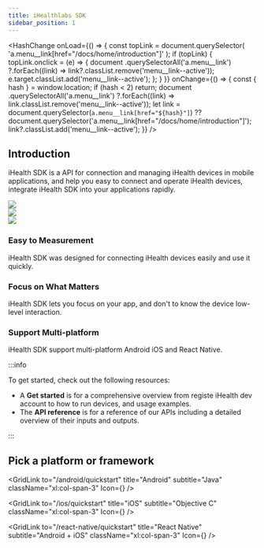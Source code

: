 ```yaml
---
title: iHealthlabs SDK
sidebar_position: 1
---
```




<HashChange
  onLoad={() => {
    const topLink = document.querySelector(
      'a.menu__link[href="/docs/home/introduction"]'
    );
    if (topLink) {
      topLink.onclick = (e) => {
        document
          .querySelectorAll('a.menu__link')
          ?.forEach((link) => link?.classList.remove('menu__link--active'));
        e.target.classList.add('menu__link--active');
      };
    }
  }}
  onChange={() => {
    const { hash } = window.location;
    if (hash < 2) return;
    document
      .querySelectorAll('a.menu__link')
      ?.forEach((link) => link.classList.remove('menu__link--active'));
    let link =
      document.querySelector(`a.menu__link[href="${hash}"]`) ??
      document.querySelector('a.menu__link[href="/docs/home/introduction"]');
    link?.classList.add('menu__link--active');
  }}
/>

## Introduction

iHealth SDK is a API for connection and managing iHealth devices in mobile applications, and help you easy to connect and operate iHealth devices, integrate iHealth SDK into your applications rapidly.

<div className="grid xl:grid-cols-3">
  <div className="xl:col-span-1">
    <img src="https://raw.githubusercontent.com/chenxuewei-ihealth/ihealthlabs-sdk-docs/master/static/doc_index_1.png" style={{ width: 200, height: 150 }} />
  </div>
  <div className="xl:col-span-1">
    <img src="https://raw.githubusercontent.com/chenxuewei-ihealth/ihealthlabs-sdk-docs/master/static/doc_index_2.png" style={{ width: 200, height: 150 }} />
  </div>
  <div className="xl:col-span-1">
    <img src="https://raw.githubusercontent.com/chenxuewei-ihealth/ihealthlabs-sdk-docs/master/static/doc_index_3.png" style={{ width: 200, height: 150 }} />
  </div>
</div>

<div className="grid xl:grid-cols-3">
  <div className="xl:col-span-1">
    <h3>Easy to Measurement</h3>
    <p>iHealth SDK was designed for connecting iHealth devices easily and use it quickly.</p>
  </div>
  <div className="xl:col-span-1">
    <h3>Focus on What Matters</h3>
    <p>iHealth SDK lets you focus on your app, and don&apos;t to know the device low-level interaction.</p>
  </div>
  <div className="xl:col-span-1">
    <h3>Support Multi-platform</h3>
    <p>iHealth SDK support multi-platform Android iOS and React Native.</p>
  </div>
</div>

:::info

To get started, check out the following resources:

* A **Get started** is for a comprehensive overview from registe iHealth dev account to how to run devices, and usage examples.
* The **API reference** is for a reference of our APIs including a detailed overview of their inputs and outputs.

:::

## Pick a platform or framework

<div className="grid xl:grid-cols-6 gap-4">

<GridLink
  to="/android/quickstart"
  title="Android"
  subtitle="Java"
  className="xl:col-span-3"
  Icon={<AndroidIcon className="h-10 mr-4" />}
/>

<GridLink
  to="/ios/quickstart"
  title="iOS"
  subtitle="Objective C"
  className="xl:col-span-3"
  Icon={<AppleIcon className="h-10 mr-4" />}
/>

<GridLink
  to="/react-native/quickstart"
  title="React Native"
  subtitle="Android + iOS"
  className="xl:col-span-3"
  Icon={<ReactIcon className="h-10 mr-4" />}
/>

</div>



